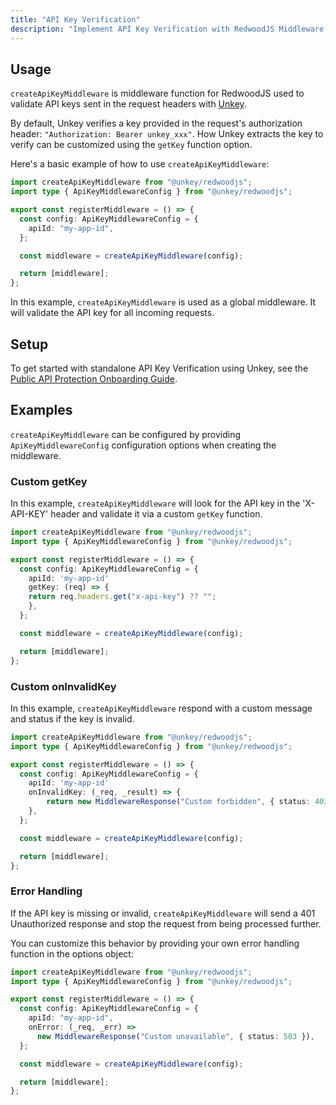 ```yaml
---
title: "API Key Verification"
description: "Implement API Key Verification with RedwoodJS Middleware and Unkey"
---
```


## Usage

`createApiKeyMiddleware` is middleware function for RedwoodJS used to validate API keys sent in the request headers with [Unkey](https://www.unkey.com/docs).

By default, Unkey verifies a key provided in the request's authorization header: `"Authorization: Bearer unkey_xxx"`. How Unkey extracts the key to verify can be customized using the `getKey` function option.

Here's a basic example of how to use `createApiKeyMiddleware`:

```ts file="web/src/entry.server.tsx"
import createApiKeyMiddleware from "@unkey/redwoodjs";
import type { ApiKeyMiddlewareConfig } from "@unkey/redwoodjs";

export const registerMiddleware = () => {
  const config: ApiKeyMiddlewareConfig = {
    apiId: "my-app-id",
  };

  const middleware = createApiKeyMiddleware(config);

  return [middleware];
};
```

In this example, `createApiKeyMiddleware` is used as a global middleware. It will validate the API key for all incoming requests.

## Setup

To get started with standalone API Key Verification using Unkey, see the [Public API Protection Onboarding Guide](https://www.unkey.com/docs/onboarding/onboarding-api).

## Examples

`createApiKeyMiddleware` can be configured by providing `ApiKeyMiddlewareConfig` configuration options when creating the middleware.

### Custom getKey

In this example, `createApiKeyMiddleware` will look for the API key in the 'X-API-KEY' header and validate it via a custom `getKey` function.

```ts file="web/src/entry.server.tsx"
import createApiKeyMiddleware from "@unkey/redwoodjs";
import type { ApiKeyMiddlewareConfig } from "@unkey/redwoodjs";

export const registerMiddleware = () => {
  const config: ApiKeyMiddlewareConfig = {
    apiId: 'my-app-id'
    getKey: (req) => {
    return req.headers.get("x-api-key") ?? "";
    },
  };

  const middleware = createApiKeyMiddleware(config);

  return [middleware];
};
```

### Custom onInvalidKey

In this example, `createApiKeyMiddleware` respond with a custom message and status if the key is invalid.

```ts file="web/src/entry.server.tsx"
import createApiKeyMiddleware from "@unkey/redwoodjs";
import type { ApiKeyMiddlewareConfig } from "@unkey/redwoodjs";

export const registerMiddleware = () => {
  const config: ApiKeyMiddlewareConfig = {
    apiId: 'my-app-id'
    onInvalidKey: (_req, _result) => {
        return new MiddlewareResponse("Custom forbidden", { status: 403 });
    },
  };

  const middleware = createApiKeyMiddleware(config);

  return [middleware];
};
```

### Error Handling

If the API key is missing or invalid, `createApiKeyMiddleware` will send a 401 Unauthorized response and stop the request from being processed further.

You can customize this behavior by providing your own error handling function in the options object:

```ts file="web/src/entry.server.tsx"
import createApiKeyMiddleware from "@unkey/redwoodjs";
import type { ApiKeyMiddlewareConfig } from "@unkey/redwoodjs";

export const registerMiddleware = () => {
  const config: ApiKeyMiddlewareConfig = {
    apiId: "my-app-id",
    onError: (_req, _err) =>
      new MiddlewareResponse("Custom unavailable", { status: 503 }),
  };

  const middleware = createApiKeyMiddleware(config);

  return [middleware];
};
```
